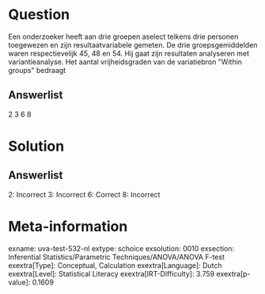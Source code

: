 Question
========

Een onderzoeker heeft aan drie groepen aselect telkens drie personen
toegewezen en zijn resultaatvariabele gemeten. De drie groepsgemiddelden
waren respectievelijk 45, 48 en 54. Hij gaat zijn resultaten analyseren
met variantieanalyse. Het aantal vrijheidsgraden van de variatiebron
\"Within groups\" bedraagt

Answerlist
----------

2
3
6
8

Solution
========

Answerlist
----------

2: Incorrect
3: Incorrect
6: Correct
8: Incorrect

Meta-information
================
exname: uva-test-532-nl
extype: schoice
exsolution: 0010
exsection: Inferential Statistics/Parametric Techniques/ANOVA/ANOVA F-test
exextra[Type]: Conceptual, Calculation
exextra[Language]: Dutch
exextra[Level]: Statistical Literacy
exextra[IRT-Difficulty]: 3.759
exextra[p-value]: 0.1609
